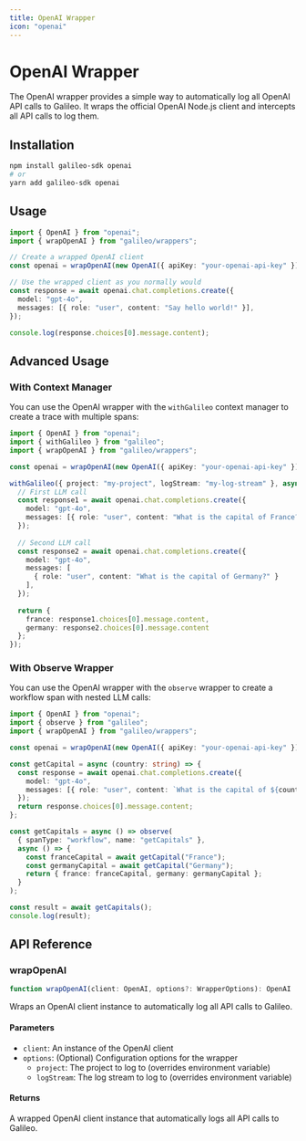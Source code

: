 ```yaml
---
title: OpenAI Wrapper
icon: "openai"
---
```


# OpenAI Wrapper

The OpenAI wrapper provides a simple way to automatically log all OpenAI API calls to Galileo. It wraps the official OpenAI Node.js client and intercepts all API calls to log them.

## Installation

```bash
npm install galileo-sdk openai
# or
yarn add galileo-sdk openai
```

## Usage

```typescript
import { OpenAI } from "openai";
import { wrapOpenAI } from "galileo/wrappers";

// Create a wrapped OpenAI client
const openai = wrapOpenAI(new OpenAI({ apiKey: "your-openai-api-key" }));

// Use the wrapped client as you normally would
const response = await openai.chat.completions.create({
  model: "gpt-4o",
  messages: [{ role: "user", content: "Say hello world!" }],
});

console.log(response.choices[0].message.content);
```

## Advanced Usage

### With Context Manager

You can use the OpenAI wrapper with the `withGalileo` context manager to create a trace with multiple spans:

```typescript
import { OpenAI } from "openai";
import { withGalileo } from "galileo";
import { wrapOpenAI } from "galileo/wrappers";

const openai = wrapOpenAI(new OpenAI({ apiKey: "your-openai-api-key" }));

withGalileo({ project: "my-project", logStream: "my-log-stream" }, async () => {
  // First LLM call
  const response1 = await openai.chat.completions.create({
    model: "gpt-4o",
    messages: [{ role: "user", content: "What is the capital of France?" }],
  });
  
  // Second LLM call
  const response2 = await openai.chat.completions.create({
    model: "gpt-4o",
    messages: [
      { role: "user", content: "What is the capital of Germany?" }
    ],
  });
  
  return {
    france: response1.choices[0].message.content,
    germany: response2.choices[0].message.content
  };
});
```

### With Observe Wrapper

You can use the OpenAI wrapper with the `observe` wrapper to create a workflow span with nested LLM calls:

```typescript
import { OpenAI } from "openai";
import { observe } from "galileo";
import { wrapOpenAI } from "galileo/wrappers";

const openai = wrapOpenAI(new OpenAI({ apiKey: "your-openai-api-key" }));

const getCapital = async (country: string) => {
  const response = await openai.chat.completions.create({
    model: "gpt-4o",
    messages: [{ role: "user", content: `What is the capital of ${country}?` }],
  });
  return response.choices[0].message.content;
};

const getCapitals = async () => observe(
  { spanType: "workflow", name: "getCapitals" },
  async () => {
    const franceCapital = await getCapital("France");
    const germanyCapital = await getCapital("Germany");
    return { france: franceCapital, germany: germanyCapital };
  }
);

const result = await getCapitals();
console.log(result);
```

## API Reference

### wrapOpenAI

```typescript
function wrapOpenAI(client: OpenAI, options?: WrapperOptions): OpenAI
```

Wraps an OpenAI client instance to automatically log all API calls to Galileo.

#### Parameters

- `client`: An instance of the OpenAI client
- `options`: (Optional) Configuration options for the wrapper
  - `project`: The project to log to (overrides environment variable)
  - `logStream`: The log stream to log to (overrides environment variable)

#### Returns

A wrapped OpenAI client instance that automatically logs all API calls to Galileo. 